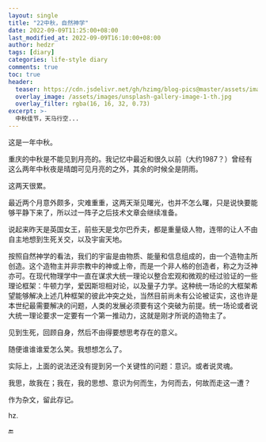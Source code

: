 ```yaml
---
layout: single
title: "22中秋，自然神学"
date: 2022-09-09T11:25:00+08:00
last_modified_at: 2022-09-09T16:10:00+08:00
author: hedzr
tags: [diary]
categories: life-style diary
comments: true
toc: true
header:
  teaser: https://cdn.jsdelivr.net/gh/hzimg/blog-pics@master/assets/images/unsplash-gallery-image-1-th.jpg
  overlay_image: /assets/images/unsplash-gallery-image-1-th.jpg
  overlay_filter: rgba(16, 16, 32, 0.73)
excerpt: >-
  中秋佳节，天马行空...
---
```


这是一年中秋。

重庆的中秋是不能见到月亮的。我记忆中最近和很久以前（大约1987？）曾经有这么两年中秋夜是晴朗可见月亮的之外，其余的时候全是阴雨。

这两天很累。

最近两个月意外颇多，灾难重重，这两天渐见曙光，也并不怎么曙，只是说快要能够平静下来了，所以过一阵子之后技术文章会继续准备。

说起来昨天是英国女王，前些天是戈尔巴乔夫，都是重量级人物，连带的让人不由自主地想到生死关交，以及宇宙天地。

按照自然神学的看法，我们的宇宙是由物质、能量和信息组成的，由一个造物主所创造。这个造物主并非宗教中的神或上帝，而是一个非人格的创造者，称之为泛神亦可。在现代物理学中一直在谋求大统一理论以整合宏观和微观的经过验证的一些理论框架：牛顿力学，爱因斯坦相对论，以及量子力学。这种统一场论的大框架希望能够解决上述几种框架的彼此冲突之处，当然目前尚未有公论被证实，这也许是本世纪最需要解决的问题，人类的发展必须要有这个突破为前提。统一场论或者说大统一理论要求一定要有一个第一推动力，这就是刚才所说的造物主了。

见到生死，回顾自身，然后不由得要想思考存在的意义。

随便谁谁谁爱怎么笑。我想想怎么了。

实际上，上面的说法还没有提到另一个关键性的问题：意识。或者说灵魂。

我思，故我在；我在，我的思想、意识为何而生，为何而去，何故而走这一遭？

作为杂文，留此存记。

hz.

:end:
